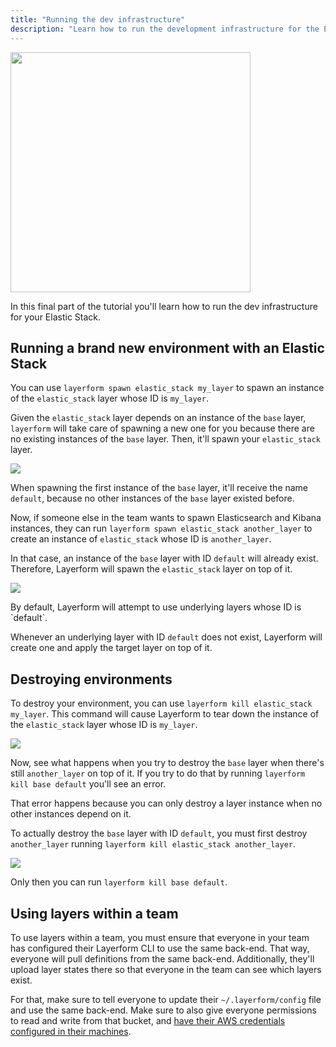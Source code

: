```yaml
---
title: "Running the dev infrastructure"
description: "Learn how to run the development infrastructure for the Elastic Stack using the layer definitions we've created."
---
```


<div className="flex justify-center items-center">
    <img src="../images/crocodile-spawn.png" width="384px" />
</div>

In this final part of the tutorial you'll learn how to run the dev infrastructure for your Elastic Stack.

## Running a brand new environment with an Elastic Stack

You can use `layerform spawn elastic_stack my_layer` to spawn an instance of the `elastic_stack` layer whose ID is `my_layer`.

Given the `elastic_stack` layer depends on an instance of the `base` layer, `layerform` will take care of spawning a new one for you because there are no existing instances of the `base` layer. Then, it'll spawn your `elastic_stack` layer.

![](../images/layer_example1.png)

When spawning the first instance of the `base` layer, it'll receive the name `default`, because no other instances of the `base` layer existed before.

Now, if someone else in the team wants to spawn Elasticsearch and Kibana instances, they can run `layerform spawn elastic_stack another_layer` to create an instance of `elastic_stack` whose ID is `another_layer`.

In that case, an instance of the `base` layer with ID `default` will already exist. Therefore, Layerform will spawn the `elastic_stack` layer on top of it.

![](../images/layer_example2.png)

<Note>
By default, Layerform will attempt to use underlying layers whose ID is `default`.

Whenever an underlying layer with ID `default` does not exist, Layerform will create one and apply the target layer on top of it.

</Note>

## Destroying environments

To destroy your environment, you can use `layerform kill elastic_stack my_layer`. This command will cause Layerform to tear down the instance of the `elastic_stack` layer whose ID is `my_layer`.

![](../images/layer_example3.png)

Now, see what happens when you try to destroy the `base` layer when there's still `another_layer` on top of it. If you try to do that by running `layerform kill base default` you'll see an error.

That error happens because you can only destroy a layer instance when no other instances depend on it.

To actually destroy the `base` layer with ID `default`, you must first destroy `another_layer` running `layerform kill elastic_stack another_layer`.

![](../images/layer_example4.png)

Only then you can run `layerform kill base default`.

## Using layers within a team

To use layers within a team, you must ensure that everyone in your team has configured their Layerform CLI to use the same back-end. That way, everyone will pull definitions from the same back-end. Additionally, they'll upload layer states there so that everyone in the team can see which layers exist.

For that, make sure to tell everyone to update their `~/.layerform/config` file and use the same back-end. Make sure to also give everyone permissions to read and write from that bucket, and [have their AWS credentials configured in their machines](https://docs.aws.amazon.com/cli/latest/userguide/cli-chap-configure.html).
